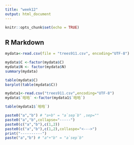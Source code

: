 ```yaml
---
title: "week12"
output: html_document
---
```


```r
knitr::opts_chunk$set(echo = TRUE)
```

## R Markdown

```r
mydata<-read.csv(file = "trees911.csv", encoding="UTF-8")

mydata$C <-factor(mydata$C)
mydata$N <- factor(mydata$N)
summary(mydata)

table(mydata$C)
barplot(table(mydata$C))
```


```r
mydata1<-read.csv("trees911.csv",encoding="UTF-8")
mydata$`哈哈` <-factor(mydata1$`哈哈`)

table(mydata1$`哈哈`)
```
```r
paste0("a","b") # "a+b" = "a`sep`b" ,sep=""
paste0("a","b",collapse="-----")
paste0(c("a","b"),c(1,2))
paste0(c("a","b"),c(1,2),collaspe="<--->")
print("----------")
paste("a","b") # "a"+"b" = "a`sep`b"
```

